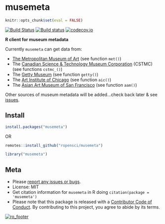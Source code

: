 musemeta
=======

```r
knitr::opts_chunk$set(eval = FALSE)
```

[![Build Status](https://api.travis-ci.org/ropensci/musemeta.png)](https://travis-ci.org/ropensci/musemeta)
[![Build status](https://ci.appveyor.com/api/projects/status/y3tefs9xb6pmql36/branch/master?svg=true)](https://ci.appveyor.com/project/sckott/musemeta/branch/master)
[![codecov.io](https://codecov.io/github/ropensci/musemeta/coverage.svg?branch=master)](https://codecov.io/github/ropensci/musemeta?branch=master)

**R client for museum metadata**

Currently `musemeta` can get data from:

* [The Metropolitan Museum of Art](http://www.metmuseum.org/) (see function `met()`)
* The [Canadian Science & Technology Museum Corporation](http://techno-science.ca/en/index.php) (CSTMC) (see functions `cstmc_()`)
* The [Getty Museum](http://www.getty.edu/) (see function `getty()`)
* The [Art Institute of Chicago](http://www.artic.edu/) (see function `aic()`)
* The [Asian Art Museum of San Francisco](http://www.asianart.org/) (see function `aam()`)

Other sources of museum metadata will be added...check back later & see [issues](https://github.com/ropensci/musemeta/issues).

## Install

```r
install.packages("musemeta")
```

OR

```r
remotes::install_github("ropensci/musemeta")
```

```r
library("musemeta")
```

## Meta

* Please [report any issues or bugs](https://github.com/ropensci/musemeta/issues).
* License: MIT
* Get citation information for `musemeta` in R doing `citation(package = 'musemeta')`
* Please note that this package is released with a [Contributor Code of Conduct](https://ropensci.org/code-of-conduct/). By contributing to this project, you agree to abide by its terms.

[![ro_footer](https://ropensci.org/public_images/github_footer.png)](https://ropensci.org)
